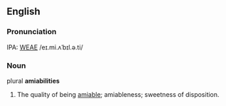 ==English==
===Pronunciation===
IPA: [[WEAE]] /eɪ.mi.ʌˈbɪl.ə.ti/

===Noun===
plural '''amiabilities'''

# The quality of being [[amiable]]; amiableness; sweetness of disposition.
<!-- material copied from Webster's Revised Unabridged Dictionary (1913) -->